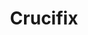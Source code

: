 ---
title: "Crucifix"
subtitle: ""
creator: ""
categories: ["books"]
featuredImage: "../src/assets/images/item/books/DSC02886.png"
views: ["../src/assets/images/item/books/DSC02886.png"]
nextItem: []
---